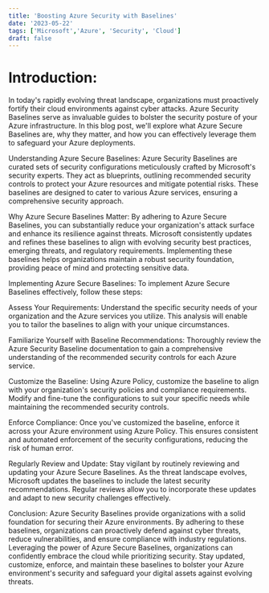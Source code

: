 ```yaml
---
title: 'Boosting Azure Security with Baselines'
date: '2023-05-22'
tags: ['Microsoft','Azure', 'Security', 'Cloud']
draft: false
---
```


# Introduction:
In today's rapidly evolving threat landscape, organizations must proactively fortify their cloud environments against cyber attacks. Azure Security Baselines serve as invaluable guides to bolster the security posture of your Azure infrastructure. In this blog post, we'll explore what Azure Secure Baselines are, why they matter, and how you can effectively leverage them to safeguard your Azure deployments.

Understanding Azure Secure Baselines:
Azure Security Baselines are curated sets of security configurations meticulously crafted by Microsoft's security experts. They act as blueprints, outlining recommended security controls to protect your Azure resources and mitigate potential risks. These baselines are designed to cater to various Azure services, ensuring a comprehensive security approach.

Why Azure Secure Baselines Matter:
By adhering to Azure Secure Baselines, you can substantially reduce your organization's attack surface and enhance its resilience against threats. Microsoft consistently updates and refines these baselines to align with evolving security best practices, emerging threats, and regulatory requirements. Implementing these baselines helps organizations maintain a robust security foundation, providing peace of mind and protecting sensitive data.

Implementing Azure Secure Baselines:
To implement Azure Secure Baselines effectively, follow these steps:

Assess Your Requirements: Understand the specific security needs of your organization and the Azure services you utilize. This analysis will enable you to tailor the baselines to align with your unique circumstances.

Familiarize Yourself with Baseline Recommendations: Thoroughly review the Azure Security Baseline documentation to gain a comprehensive understanding of the recommended security controls for each Azure service.

Customize the Baseline: Using Azure Policy, customize the baseline to align with your organization's security policies and compliance requirements. Modify and fine-tune the configurations to suit your specific needs while maintaining the recommended security controls.

Enforce Compliance: Once you've customized the baseline, enforce it across your Azure environment using Azure Policy. This ensures consistent and automated enforcement of the security configurations, reducing the risk of human error.

Regularly Review and Update: Stay vigilant by routinely reviewing and updating your Azure Secure Baselines. As the threat landscape evolves, Microsoft updates the baselines to include the latest security recommendations. Regular reviews allow you to incorporate these updates and adapt to new security challenges effectively.

Conclusion:
Azure Security Baselines provide organizations with a solid foundation for securing their Azure environments. By adhering to these baselines, organizations can proactively defend against cyber threats, reduce vulnerabilities, and ensure compliance with industry regulations. Leveraging the power of Azure Secure Baselines, organizations can confidently embrace the cloud while prioritizing security. Stay updated, customize, enforce, and maintain these baselines to bolster your Azure environment's security and safeguard your digital assets against evolving threats.

